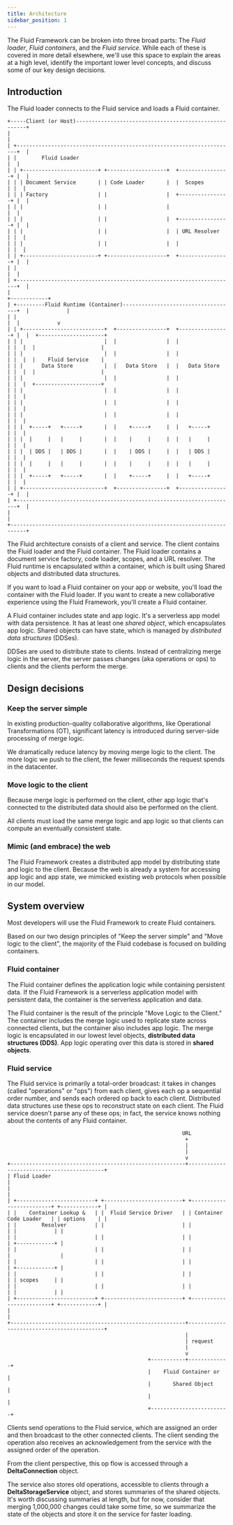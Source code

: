 ```yaml
---
title: Architecture
sidebar_position: 1
---
```


The Fluid Framework can be broken into three broad parts: The _Fluid loader_, _Fluid containers_, and the _Fluid
service_. While each of these is covered in more detail elsewhere, we'll use this space to explain the areas at a high
level, identify the important lower level concepts, and discuss some of our key design decisions.

## Introduction

The Fluid loader connects to the Fluid service and loads a Fluid container.

```goat
+-----Client (or Host)------------------------------------------------------+
|                                                                           |
| +----------------------------------------------------------------------+  |
| |        Fluid Loader                                                  |  |
| | +------------------------+ +-------------------+  +----------------+ |  |
| | | Document Service       | | Code Loader       |  |  Scopes        | |  |
| | | Factory                | |                   |  +----------------+ |  |
| | |                        | |                   |                     |  |
| | |                        | |                   |  +----------------+ |  |
| | |                        | |                   |  | URL Resolver   | |  |
| | |                        | |                   |  |                | |  |
| | +------------------------+ +-------------------+  +----------------+ |  |
| |                                                                      |  |
| +----------------------------------------------------------------------+  |
|                                                                           +------------+
| +---------Fluid Runtime (Container)------------------------------------+  |            |
| |                                                                      |  |            v
| | +--------------------------+  +----------------+  +----------------+ |  |  +---------------------+
| | |                          |  |                |  |                | |  |  |                     |
| | |                          |  |                |  |                | |  |  |    Fluid Service    |
| | |      Data Store          |  |   Data Store   |  |   Data Store   | |  |  |                     |
| | |                          |  |                |  |                | |  |  +---------------------+
| | |                          |  |                |  |                | |  |
| | |                          |  |                |  |                | |  |
| | |                          |  |                |  |                | |  |
| | |  +-----+   +-----+       |  |    +-----+     |  |   +-----+      | |  |
| | |  |     |   |     |       |  |    |     |     |  |   |     |      | |  |
| | |  | DDS |   | DDS |       |  |    | DDS |     |  |   | DDS |      | |  |
| | |  |     |   |     |       |  |    |     |     |  |   |     |      | |  |
| | |  +-----+   +-----+       |  |    +-----+     |  |   +-----+      | |  |
| | +--------------------------+  +----------------+  +----------------+ |  |
| +----------------------------------------------------------------------+  |
|                                                                           |
+---------------------------------------------------------------------------+
```

The Fluid architecture consists of a client and service. The
client contains the Fluid loader and the Fluid container. The Fluid loader contains a document service factory, code
loader, scopes, and a URL resolver. The Fluid runtime is encapsulated within a container, which is built using Shared
objects and distributed data structures.

If you want to load a Fluid container on your app or website, you'll load the container with the Fluid loader. If you
want to create a new collaborative experience using the Fluid Framework, you'll create a Fluid container.

A Fluid container includes state and app logic. It's a serverless app model with data persistence. It has at least one
_shared object_, which encapsulates app logic. Shared objects can have state, which is managed by _distributed data
structures_ (DDSes).

DDSes are used to distribute state to clients. Instead of centralizing merge logic in the
server, the server passes changes (aka operations or ops) to clients and the clients perform the merge.

## Design decisions

### Keep the server simple

In existing production-quality collaborative algorithms, like Operational Transformations (OT), significant latency is
introduced during server-side processing of merge logic.

We dramatically reduce latency by moving merge logic to the client. The more logic we push to the client, the fewer
milliseconds the request spends in the datacenter.

### Move logic to the client

Because merge logic is performed on the client, other app logic that's connected to the distributed data should also be
performed on the client.

All clients must load the same merge logic and app logic so that clients can compute an eventually consistent state.

### Mimic (and embrace) the web

The Fluid Framework creates a distributed app model by distributing state and logic to the client. Because the web is
already a system for accessing app logic and app state, we mimicked existing web protocols when possible in our model.

## System overview

Most developers will use the Fluid Framework to create Fluid containers.

Based on our two design principles of "Keep the server simple" and "Move logic to the client", the majority of the Fluid
codebase is focused on building containers.

### Fluid container

The Fluid container defines the application logic while containing persistent data. If the Fluid Framework is a
serverless application model with persistent data, the container is the serverless application and data.

The Fluid container is the result of the principle "Move Logic to the Client." The container includes the merge logic
used to replicate state across connected clients, but the container also includes app logic. The merge logic is
encapsulated in our lowest level objects, **distributed data structures (DDS)**. App logic operating over this data is
stored in **shared objects**.

### Fluid service

The Fluid service is primarily a total-order broadcast: it takes in changes (called "operations" or "ops") from each
client, gives each op a sequential order number, and sends each ordered op back to each client. Distributed data
structures use these ops to reconstruct state on each client. The Fluid service doesn't parse any of these ops; in fact,
the service knows nothing about the contents of any Fluid container.

```goat
                                                        URL
                                                         +
                                                         |
                                                         |
                                                         v
+--------------------------------------------------------+-------------------------------------------+
| Fluid Loader                                                                                       |
|                                                                                                    |
| +-------------------------+ +-------------------------+ +-------------------------+ +------------+ |
| |    Container Lookup &   | |  Fluid Service Driver   | | Container Code Loader   | | options    | |
| |        Resolver         | |                         | |                         | |            | |
| |                         | |                         | |                         | +------------+ |
| |                         | |                         | |                         |                |
| |                         | |                         | |                         | +------------+ |
| |                         | |                         | |                         | | scopes     | |
| |                         | |                         | |                         | |            | |
| +-------------------------+ +-------------------------+ +-------------------------+ +------------+ |
|                                                                                                    |
+--------------------------------------------------------+-------------------------------------------+
                                                         |
                                                         | request
                                                         |
                                                         v
                                             +-----------+-------------+
                                             |    Fluid Container or   |
                                             |       Shared Object     |
                                             |                         |
                                             +-------------------------+
```

Clients send operations to the Fluid service, which are assigned an order and then broadcast to the other connected
clients. The client sending the operation also receives an acknowledgement from the service with the assigned order of
the operation.

From the client perspective, this op flow is accessed through a **DeltaConnection** object.

The service also stores old operations, accessible to clients through a **DeltaStorageService** object, and stores
summaries of the shared objects. It's worth discussing summaries at length, but for now, consider that merging
1,000,000 changes could take some time, so we summarize the state of the objects and store it on the service for faster
loading.
